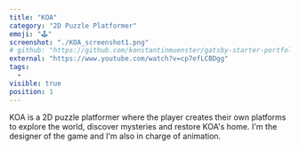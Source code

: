 ```yaml
---
title: "KOA"
category: "2D Puzzle Platformer"
emoji: "🕹️"
screenshot: "./KOA_screenshot1.png"
# github: "https://github.com/konstantinmuenster/gatsby-starter-portfolio-minimal"
external: "https://www.youtube.com/watch?v=cp7efLCBDgg"
tags:
  -
visible: true
position: 1
---
```


KOA is a 2D puzzle platformer where the player creates their own platforms to explore the world, discover mysteries and restore KOA's home. 
I'm the designer of the game and I'm also in charge of animation.
